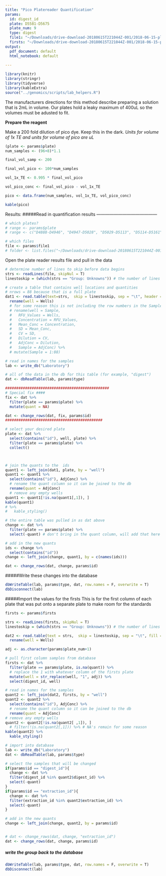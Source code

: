 ```yaml
---
title: "Pico Platereader Quantification"
params:
  id: digest_id
  plate: D5581-D5675
  plate_num: 9
  type: digest
  file1: "~/Downloads/drive-download-20180615T221044Z-001/2018-06-15-plate9.txt"
  firsts: "~/Downloads/drive-download-20180615T221044Z-001/2018-06-15-platefirsts.txt"
output:
  pdf_document: default
  html_notebook: default
  
---
```

```r
library(knitr)
library(stringr)
library(tidyverse)
library(kableExtra)
source("../genomics/scripts/lab_helpers.R")
```

The manufacturers directions for this method describe preparing a solution that is 2mL in volume.  Our plates hold a leaky maximum of 400uL so the volumes must be adusted to fit.

**Prepare the reagent**

Make a 200 fold dilution of pico dye.  Keep this in the dark.
 *Units for volume of 1x TE and units for volume of pico are uL*
```r
(plate <- params$plate)
num_samples <- (96+8)*1.1
```

```r
final_vol_samp <- 200

final_vol_pico <- 100*num_samples

vol_1x_TE <- 0.995 * final_vol_pico

vol_pico_conc <- final_vol_pico - vol_1x_TE

pico <- data.frame(num_samples, vol_1x_TE, vol_pico_conc)

kable(pico)
```
<!-- **Prepare a standard curve** -->
<!-- **Units of final DNA concentration are ng/mL -->
<!-- ```{r} -->
<!-- STD_DNA_conc <- 2 -->
<!-- vol_1x_TE <- c(0, 900, 990, 999, 1000) -->
<!-- vol_STD_DNA <- c(1000, 100, 10, 1, 0) -->
<!-- vol_pico <- c(rep(1000, 5)) -->
<!-- STD <- data.frame(vol_1x_TE, vol_STD_DNA, vol_pico) -->
<!-- STD <- STD %>%  -->
<!--   mutate(final_DNA_conc = (STD_DNA_conc * vol_STD_DNA)/final_vol_samp) -->
<!-- ``` -->

Results:
#####Read in quantification results ------------------------------------------
```r
# which plates?
# range <- params$plate
# range <- c("D4888-D4946", "D4947-D5028", "D5029-D5113", "D5114-D5161", "D5162-D5219", "D5309-D5404", "D5405-D5500", "D5501-D5580", "D5581-D5675")
```
```r
# which files
file <- params$file1
# folder <- list.files("~/Downloads/drive-download-20180615T221044Z-001/", pattern = "2018-06-15")
```
Open the plate reader results file and pull in the data
<!-- # tried to use readr here but it returns all NAs for the table -->
<!-- # dat1 <- read_table(file, skip = 6, n_max = 88, col_names = c("Sample", 	"Wells", 	"RFU_Values", 	"Concentration", 	"Mean_Conc", 	"SD", 	"CV", 	"Dilution", 	"AdjConc"	)) -->
```r
# determine number of lines to skip before data begins
strs <- readLines(file, skipNul = T)
linestoskip = (which(strs == "Group: Unknowns")) # the number of lines to skip

# create a table that contains well locations and quantities
# nrows = 88 because that is a full plate
dat1 <- read.table(text=strs,  skip = linestoskip, sep = "\t", header = T, stringsAsFactors = F, nrows = 88) %>% 
  rename(well = Wells)
  # for some reason this is not including the row numbers in the Sample Column so everything is coming in shifted one column to the left - fixing here
  # rename(well = Sample, 
  #   RFU_Values = Wells, 
  #   Concentration = RFU_Values, 
  #   Mean_Conc = Concentration, 
  #   SD = Mean_Conc, 
  #   CV = SD, 
  #   Dilution = CV, 
  #   AdjConc = Dilution, 
  #   Sample = AdjConc) %>% 
  # mutate(Sample = 1:88)

# read in names for the samples
lab <- write_db("Laboratory")

# all of the data in the db for this table (for example, "digest")
dat <- dbReadTable(lab, params$type)
```
```r
###############################################
# Special fix ####
fix <- dat %>%
  filter(plate == params$plate) %>% 
  mutate(quant = NA)

dat <- change_rows(dat, fix, params$id)
############################################

```
```r
# select your desired plate
plate <- dat %>%
  select(contains("id"), well, plate) %>%
  filter(plate == params$plate) %>%
  collect()



# join the quants to the  ids
quant1 <- left_join(dat1, plate, by = "well")
quant1 <- quant1 %>%
  select(contains("id"), AdjConc) %>%
  # rename the quant column so it can be joined to the db
  rename(quant = AdjConc)
  # remove any empty wells
quant1 <- quant1[!is.na(quant1[,1]), ]
kable(quant1)
# %>%
#   kable_styling()

# the entire table was pulled in as dat above
change <- dat %>%
  filter(plate == params$plate) %>%
  select(-quant) # don't bring in the quant column, will add that here

# add in the new quants
ids <- change %>%
  select(contains("id"))
change <- left_join(change, quant1, by = c(names(ids)))

dat <- change_rows(dat, change, params$id)
```
#####Write these changes into the database
```r
dbWriteTable(lab, params$type, dat, row.names = F, overwrite = T)
dbDisconnect(lab)
```
#####Import the values for the firsts
This is for the first column of each plate that was put onto a separate plate to make room for the standards
```r
firsts <- params$firsts
```
```r
strs <- readLines(firsts, skipNul = T)
linestoskip = (which(strs == "Group: Unknowns")) # the number of lines to skip

dat2 <- read.table(text = strs,  skip = linestoskip, sep = "\t", fill = T, header = T, stringsAsFactors = F, nrows = 88) %>%
  rename(well = Wells)

adj <- as.character(params$plate_num+1)

# pull first column samples from database
firsts <- dat %>%
  filter(plate == params$plate, is.na(quant)) %>%
  # replace the 1 with whatever column of the firsts plate
  mutate(well = str_replace(well, "1", adj)) %>%
  select(digest_id, well)

# read in names for the samples
quant2 <- left_join(dat2, firsts, by = "well")
quant2 <- quant2 %>%
  select(contains("id"), AdjConc) %>%
  # rename the quant column so it can be joined to the db
  rename(quant = AdjConc)
# remove any empty wells
quant2 <- quant2[!is.na(quant2[ ,1]), ]
  # filter(!is.na(quant2[,1])) %>% # NA's remain for some reason
kable(quant2) %>%
  kable_styling()

# import into database
lab <- write_db("Laboratory")
dat <- dbReadTable(lab, params$type)

# select the samples that will be changed
if(params$id == "digest_id"){
  change <- dat %>%
  filter(digest_id %in% quant2$digest_id) %>%
  select(-quant)
}
if(params$id == "extraction_id"){
  change <- dat %>%
  filter(extraction_id %in% quant2$extraction_id) %>%
  select(-quant)
}

# add in the new quants
change <- left_join(change, quant2, by = params$id)


# dat <- change_rows(dat, change, "extraction_id")
dat <- change_rows(dat, change, params$id)
```
##### write the group back to the database
```r
dbWriteTable(lab, params$type, dat, row.names = F, overwrite = T)
dbDisconnect(lab)
```



